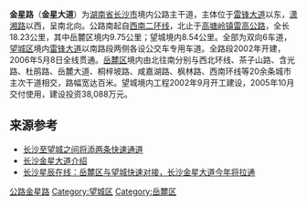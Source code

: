 '''金星路'''（'''金星大道'''）为[[湖南省|湖南省]][[长沙市|长沙市]]境内公路主干道，主体位于[[雷锋大道|雷锋大道]]以东，[[潇湘路_(长沙市)|潇湘路]]以西，呈南北向。公路南起自[[长沙二环线|西南二环线]]，北止于[[高塘岭镇|高塘岭镇]][[雷高公路|雷高公路]]，全长18.23公里，其中岳麓区境内9.75公里；望城境内8.54公里。全部为双向6车道，[[望城区|望城区]]境内[[雷锋大道|雷锋大道]]以南路段两侧各设公交车专用车道。全路段2002年开建，2006年5月8日全线贯通。[[岳麓区|岳麓区]]境内由北往南分别与西北环线、茶子山路、含光路、杜鹃路、岳麓大道、桐梓坡路、咸嘉湖路、枫林路、西南环线等20余条城市主次干道相交，路幅宽达百米。望城境内工程2002年9月开工建设，2005年10月交付使用，建设投资38,088万元。

==来源参考==
* [https://web.archive.org/web/20160304124729/http://www.hnshopping.com/news/Detail.asp?Id=502 长沙至望城之间将添两条快速通道]
* [http://city.finance.sina.com.cn/city/2006-09-20/74123.html 长沙金星大道介绍] {{Wayback|url=http://city.finance.sina.com.cn/city/2006-09-20/74123.html |date=20160304132218 }}
* [https://web.archive.org/web/20160304193700/http://www.changsha.cn/zt/ztchangsha/hui/hui_f/200501/t20050111_301721.htm 长沙星辰在线：岳麓区与望城快速对接，长沙金星大道今年将拉通]

{{Road-stub}}
{{长沙基础设施建设}}
[[Category:长沙交通|公路金星路]]

[[Category:望城区|Category:望城区]]
[[Category:岳麓区|Category:岳麓区]]